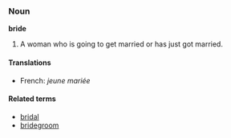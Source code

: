 ===Noun===
'''bride'''

# A woman who is going to get married or has just got married.

====Translations====
*French: ''jeune mariée''

====Related terms====
*[[bridal]]
*[[bridegroom]]